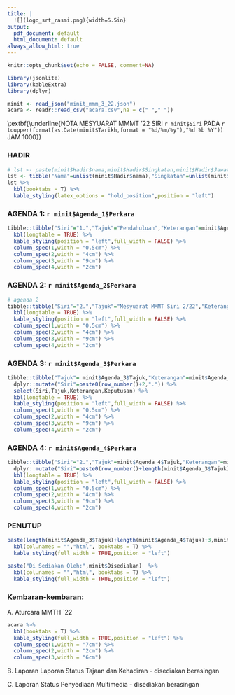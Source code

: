 ```yaml
---
title: |
  ![](logo_srt_rasmi.png){width=6.5in}
output:
  pdf_document: default
  html_document: default
always_allow_html: true
---
```


```r
knitr::opts_chunk$set(echo = FALSE, comment=NA)

library(jsonlite)
library(kableExtra)
library(dplyr)

minit <- read_json("minit_mmm_3_22.json")
acara <- readr::read_csv("acara.csv",na = c(" "," ")) 
```

\textbf{\underline{NOTA MESYUARAT MMMT '22 SIRI `r minit$Siri` PADA `r toupper(format(as.Date(minit$Tarikh,format = "%d/%m/%y"),"%d %b %Y"))` JAM 1000}}
\newline  
\textbf{\underline{DI BILIK MESYUARAT WISMA PERWIRA ATM, KUALA LUMPUR}}

### HADIR 

```r
# lst <- paste(minit$Hadir$nama,minit$Hadir$Singkatan,minit$Hadir$Jawatan,sep = " - ")
lst <- tibble("Nama"=unlist(minit$Hadir$nama),"Singkatan"=unlist(minit$Hadir$Singkatan),"Jawatan"=unlist(minit$Hadir$Jawatan))
lst %>% 
  kbl(booktabs = T) %>% 
  kable_styling(latex_options = "hold_position",position = "left")
```

### AGENDA 1: `r minit$Agenda_1$Perkara`

```r
tibble::tibble("Siri"="1.","Tajuk"="Pendahuluan","Keterangan"=minit$Agenda_1$Keterangan,"Keputusan"=minit$Agenda_1$Keputusan)  %>% 
  kbl(longtable = TRUE) %>% 
  kable_styling(position = "left",full_width = FALSE) %>% 
  column_spec(1,width = "0.5cm") %>% 
  column_spec(2,width = "4cm") %>% 
  column_spec(3,width = "9cm") %>% 
  column_spec(4,width = "2cm")

```
### AGENDA 2: `r minit$Agenda_2$Perkara`

```r
# agenda 2
tibble::tibble("Siri"="2.","Tajuk"="Mesyuarat MMMT Siri 2/22","Keterangan"=minit$Agenda_2$Keterangan,"Keputusan"=minit$Agenda_2$Keputusan)  %>% 
  kbl(longtable = TRUE) %>% 
  kable_styling(position = "left",full_width = FALSE) %>% 
  column_spec(1,width = "0.5cm") %>% 
  column_spec(2,width = "4cm") %>% 
  column_spec(3,width = "9cm") %>% 
  column_spec(4,width = "2cm")

```
\newpage
### AGENDA 3: `r minit$Agenda_3$Perkara`

```r

tibble::tibble("Tajuk"= minit$Agenda_3$Tajuk,"Keterangan"=minit$Agenda_3$Keterangan,"Keputusan"=minit$Agenda_3$Keputusan) %>%
  dplyr::mutate("Siri"=paste0(row_number()+2,".")) %>%
  select(Siri,Tajuk,Keterangan,Keputusan) %>% 
  kbl(longtable = TRUE) %>% 
  kable_styling(position = "left",full_width = FALSE) %>%
  column_spec(1,width = "0.5cm") %>% 
  column_spec(2,width = "4cm") %>% 
  column_spec(3,width = "9cm") %>% 
  column_spec(4,width = "2cm")
```

### AGENDA 4: `r minit$Agenda_4$Perkara` 

```r
tibble::tibble("Siri"="2.","Tajuk"=minit$Agenda_4$Tajuk,"Keterangan"=minit$Agenda_4$Keterangan,"Keputusan"=minit$Agenda_4$Keputusan) %>%
  dplyr::mutate("Siri"=paste0(row_number()+length(minit$Agenda_3$Tajuk)+2,".")) %>%
  kbl(longtable = TRUE) %>% 
  kable_styling(position = "left",full_width = FALSE) %>% 
  column_spec(1,width = "0.5cm") %>% 
  column_spec(2,width = "4cm") %>% 
  column_spec(3,width = "9cm") %>% 
  column_spec(4,width = "2cm")

```

### PENUTUP 

```r
paste(length(minit$Agenda_3$Tajuk)+length(minit$Agenda_4$Tajuk)+3,minit$Penutup,sep=". ")  %>% 
  kbl(col.names = "","html", booktabs = T) %>% 
  kable_styling(full_width = TRUE,position = "left")

paste("Di Sediakan Oleh:",minit$Disediakan)  %>% 
  kbl(col.names = "","html", booktabs = T) %>% 
  kable_styling(full_width = TRUE,position = "left")
```
\newpage
### Kembaran-kembaran:

A. Aturcara MMTH `22

```r
acara %>%
  kbl(booktabs = T) %>% 
  kable_styling(full_width = TRUE,position = "left") %>% 
  column_spec(1,width = "7cm") %>% 
  column_spec(2,width = "2cm") %>% 
  column_spec(3,width = "6cm") 
```
B. Laporan Laporan Status Tajaan dan Kehadiran - disediakan berasingan

C. Laporan Status Penyediaan Multimedia - disediakan berasingan


